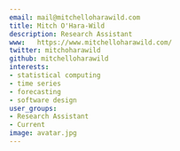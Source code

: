 ```yaml
---
email: mail@mitchelloharawild.com
title: Mitch O'Hara-Wild
description: Research Assistant
www:   https://www.mitchelloharawild.com/
twitter: mitchoharawild
github: mitchelloharawild
interests:
- statistical computing
- time series
- forecasting
- software design
user_groups:
- Research Assistant
- Current
image: avatar.jpg
---
```

